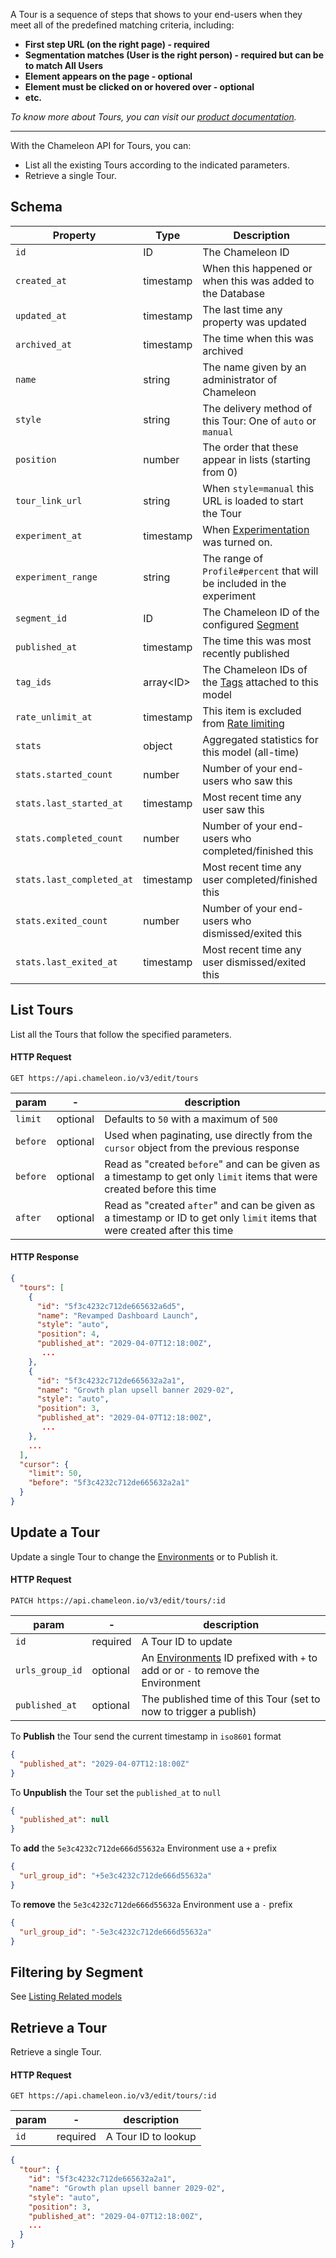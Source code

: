 A Tour is a sequence of steps that shows to your end-users when they meet all of the predefined matching criteria, including:

- **First step URL (on the right page) - required**
- **Segmentation matches (User is the right person) - required but can be to match All Users**
- **Element appears on the page - optional**
- **Element must be clicked on or hovered over - optional**
- **etc.**

*To know more about Tours, you can visit our [product documentation](https://help.chameleon.io/en/collections/74747-tours).*

------



With the Chameleon API for Tours, you can:

- List all the existing  Tours according to the indicated parameters.
- Retrieve a single  Tour.



## Schema

| Property | Type | Description |
| --- | --- | --- |
| `id` | ID | The Chameleon ID |
| `created_at` | timestamp | When this happened or when this was added to the Database |
| `updated_at` | timestamp | The last time any property was updated |
| `archived_at` | timestamp | The time when this was archived |
| `name` | string | The name given by an administrator of Chameleon |
| `style` | string | The delivery method of this Tour: One of `auto` or `manual` |
| `position` | number | The order that these appear in lists (starting from 0) |
| `tour_link_url` | string | When `style=manual` this URL is loaded to start the Tour |
| `experiment_at` | timestamp | When [Experimentation](https://help.chameleon.io/en/articles/1069709-a-b-testing-chameleon-tours) was turned on. |
| `experiment_range` | string | The range of `Profile#percent` that will be included in the experiment |
| `segment_id` | ID | The Chameleon ID of the configured [Segment](/api/segments.md?id=schema) |
| `published_at` | timestamp | The time this was most recently published |
| `tag_ids` | array&lt;ID&gt; | The Chameleon IDs of the [Tags](/api/tags) attached to this model |
| `rate_unlimit_at` | timestamp | This item is excluded from [Rate limiting](https://help.chameleon.io/en/articles/3513345-rate-limiting-experiences) |
| `stats` | object | Aggregated statistics for this model (all-time) |
| `stats.started_count` | number | Number of your end-users who saw this |
| `stats.last_started_at` | timestamp | Most recent time any user saw this |
| `stats.completed_count` | number | Number of your end-users who completed/finished this |
| `stats.last_completed_at` | timestamp | Most recent time any user completed/finished this |
| `stats.exited_count` | number | Number of your end-users who dismissed/exited this |
| `stats.last_exited_at` | timestamp | Most recent time any user dismissed/exited this |


## List Tours

List all the  Tours that follow the specified parameters.

#### HTTP Request

```
GET https://api.chameleon.io/v3/edit/tours
```

| param  | -        | description                                                  |
| ------ | -------- | ------------------------------------------------------------ |
| `limit`  | optional | Defaults to `50` with a maximum of `500`                     |
| `before` | optional | Used when paginating, use directly from the `cursor` object from the previous response |
| `before` | optional | Read as "created `before`" and can be given as a timestamp to get only `limit` items that were created before this time |
| `after`  | optional | Read as "created `after`" and can be given as a timestamp or ID to get only `limit` items that were created after this time |

#### HTTP Response

```json
{
  "tours": [
    {
      "id": "5f3c4232c712de665632a6d5",
      "name": "Revamped Dashboard Launch",
      "style": "auto",
      "position": 4,
      "published_at": "2029-04-07T12:18:00Z",
       ...
    },
    {
      "id": "5f3c4232c712de665632a2a1",
      "name": "Growth plan upsell banner 2029-02",
      "style": "auto",
      "position": 3,
      "published_at": "2029-04-07T12:18:00Z",
       ...
    },
    ...
  ],
  "cursor": {
    "limit": 50,
    "before": "5f3c4232c712de665632a2a1"
  }
}
```

## Update a Tour

Update a single Tour to change the [Environments](/api/urls) or to Publish it.

#### HTTP Request

```
PATCH https://api.chameleon.io/v3/edit/tours/:id
```

| param           | -        | description                                                                                     |
|-----------------|----------|-------------------------------------------------------------------------------------------------|
| `id`            | required | A Tour ID to update                                                                             |
| `urls_group_id` | optional | An [Environments](/api/urls) ID prefixed with `+` to add or or `-` to remove the Environment |
| `published_at`  | optional | The published time of this Tour (set to now to trigger a publish)                               |


To **Publish** the Tour send the current timestamp in `iso8601` format

```json
{
  "published_at": "2029-04-07T12:18:00Z"
}
```

To **Unpublish** the Tour set the `published_at` to `null`

```json
{
  "published_at": null
}
```

To **add** the `5e3c4232c712de666d55632a` Environment use a `+` prefix

```json
{
  "url_group_id": "+5e3c4232c712de666d55632a"
}
```


To **remove** the `5e3c4232c712de666d55632a` Environment use a `-` prefix

```json
{
  "url_group_id": "-5e3c4232c712de666d55632a"
}
```


## Filtering by Segment

See [Listing Related models](/api/segments.md?id=segment-experiences-index)

## Retrieve a Tour

Retrieve a single Tour.

#### HTTP Request

```
GET https://api.chameleon.io/v3/edit/tours/:id
```

| param | -        | description         |
| ----- | -------- | ------------------- |
| `id`    | required | A Tour ID to lookup |

```json
{
  "tour": {
    "id": "5f3c4232c712de665632a2a1",
    "name": "Growth plan upsell banner 2029-02",
    "style": "auto",
    "position": 3,
    "published_at": "2029-04-07T12:18:00Z",
    ...
  }
}
```
